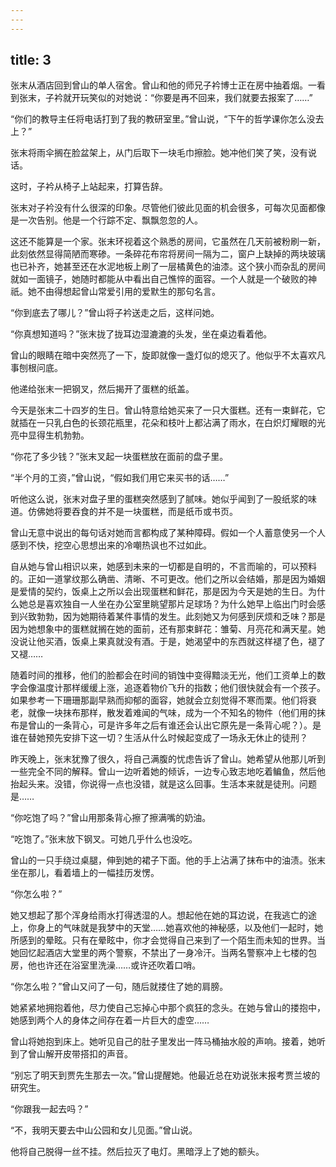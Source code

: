 ```yaml
---
---
---
```

title: 3
---



张末从酒店回到曾山的单人宿舍。曾山和他的师兄子衿博士正在房中抽着烟。一看到张末，子衿就开玩笑似的对她说：“你要是再不回来，我们就要去报案了……”

“你们的教导主任将电话打到了我的教研室里。”曾山说，“下午的哲学课你怎么没去上？”

张末将雨伞搁在脸盆架上，从门后取下一块毛巾擦脸。她冲他们笑了笑，没有说话。

这时，子衿从椅子上站起来，打算告辞。

张末对子衿没有什么很深的印象。尽管他们彼此见面的机会很多，可每次见面都像是一次告别。他是一个行踪不定、飘飘忽忽的人。

这还不能算是一个家。张末环视着这个熟悉的房间，它虽然在几天前被粉刷一新，此刻依然显得简陋而寒碜。一条碎花布帘将房间一隔为二，窗户上缺掉的两块玻璃也已补齐，她甚至还在水泥地板上刷了一层橘黄色的油漆。这个狭小而杂乱的房间就如一面镜子，她随时都能从中看出自己憔悴的面容。一个人就是一个破败的神祇。她不由得想起曾山常爱引用的爱默生的那句名言。

“你到底去了哪儿？”曾山将子衿送走之后，这样问她。

“你真想知道吗？”张末拢了拢耳边湿漉漉的头发，坐在桌边看着他。

曾山的眼睛在暗中突然亮了一下，旋即就像一盏灯似的熄灭了。他似乎不太喜欢凡事刨根问底。

他递给张末一把钢叉，然后揭开了蛋糕的纸盖。

今天是张末二十四岁的生日。曾山特意给她买来了一只大蛋糕。还有一束鲜花，它就插在一只乳白色的长颈花瓶里，花朵和枝叶上都沾满了雨水，在白炽灯耀眼的光亮中显得生机勃勃。

“你花了多少钱？”张末叉起一块蛋糕放在面前的盘子里。

“半个月的工资，”曾山说，“假如我们用它来买书的话……”

听他这么说，张末对盘子里的蛋糕突然感到了腻味。她似乎闻到了一股纸浆的味道。仿佛她将要吞食的并不是一块蛋糕，而是纸币或书页。

曾山无意中说出的每句话对她而言都构成了某种障碍。假如一个人蓄意使另一个人感到不快，挖空心思想出来的冷嘲热讽也不过如此。

自从她与曾山相识以来，她感到未来的一切都是自明的，不言而喻的，可以预料的。正如一道掌纹那么确凿、清晰、不可更改。他们之所以会结婚，那是因为婚姻是爱情的契约，饭桌上之所以会出现蛋糕和鲜花，那是因为今天是她的生日。为什么她总是喜欢独自一人坐在办公室里眺望那片足球场？为什么她早上临出门时会感到兴致勃勃，因为她期待着某件事情的发生。此刻她又为何感到厌烦和乏味？那是因为她想象中的蛋糕就搁在她的面前，还有那束鲜花：雏菊、月亮花和满天星。她没说让他买酒，饭桌上果真就没有酒。于是，她渴望中的东西就这样褪了色，褪了又褪……

随着时间的推移，他们的脸都会在时间的销蚀中变得黯淡无光，他们工资单上的数字会像温度计那样缓缓上涨，追逐着物价飞升的指数；他们很快就会有一个孩子。如果参考一下珊珊那副早熟而抑郁的面容，她就会立刻觉得不寒而栗。他们将衰老，就像一块抹布那样，散发着难闻的气味，成为一个不知名的物件（他们用的抹布是曾山的一条背心，可是许多年之后有谁还会认出它原先是一条背心呢？）。是谁在替她预先安排下这一切？生活从什么时候起变成了一场永无休止的徒刑？

昨天晚上，张末犹豫了很久，将自己满腹的忧虑告诉了曾山。她希望从他那儿听到一些完全不同的解释。曾山一边听着她的倾诉，一边专心致志地吃着鳊鱼，然后他抬起头来。没错，你说得一点也没错，就是这么回事。生活本来就是徒刑。问题是……

“你吃饱了吗？”曾山用那条背心擦了擦满嘴的奶油。

“吃饱了。”张末放下钢叉。可她几乎什么也没吃。

曾山的一只手绕过桌腿，伸到她的裙子下面。他的手上沾满了抹布中的油渍。张末坐在那儿，看着墙上的一幅挂历发愣。

“你怎么啦？”

她又想起了那个浑身给雨水打得透湿的人。想起他在她的耳边说，在我逃亡的途上，你身上的气味就是我梦中的天堂……她喜欢他的神秘感，以及他们一起时，她所感到的晕眩。只有在晕眩中，你才会觉得自己来到了一个陌生而未知的世界。当她回忆起酒店大堂里的两个警察，不禁出了一身冷汗。当两名警察冲上七楼的包房，他也许还在浴室里洗澡……或许还吹着口哨。

“你怎么啦？”曾山又问了一句，随后就搂住了她的肩膀。

她紧紧地拥抱着他，尽力使自己忘掉心中那个疯狂的念头。在她与曾山的搂抱中，她感到两个人的身体之间存在着一片巨大的虚空……

曾山将她抱到床上。她听见自己的肚子里发出一阵马桶抽水般的声响。接着，她听到了曾山解开皮带搭扣的声音。

“别忘了明天到贾先生那去一次。”曾山提醒她。他最近总在劝说张末报考贾兰坡的研究生。

“你跟我一起去吗？”

“不，我明天要去中山公园和女儿见面。”曾山说。

他将自己脱得一丝不挂。然后拉灭了电灯。黑暗浮上了她的额头。